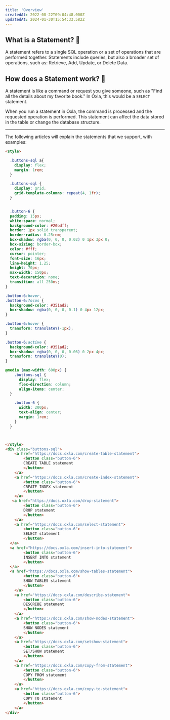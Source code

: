 ```yaml
---
title: 'Overview'
createdAt: 2022-08-22T09:04:48.000Z
updatedAt: 2024-01-30T15:54:33.582Z
---
```


## What is a Statement? 🤨

A statement refers to a single SQL operation or a set of operations that are performed together. Statements include queries, but also a broader set of operations, such as: Retrieve, Add, Update, or Delete Data.

## How does a Statement work? 🧐

A statement is like a command or request you give someone, such as "Find all the details about my favorite book." In Oxla, this would be a `SELECT` statement.&#x20;

When you run a statement in Oxla, the command is processed and the requested operation is performed. This statement can affect the data stored in the table or change the database structure.

***

The following articles will explain the statements that we support, with examples:

```html
<style>

  .buttons-sql a{
    display: flex;
    margin: 1rem;
  }

  .buttons-sql {
    display: grid;
    grid-template-columns: repeat(4, 1fr);
  }


  .button-6 {
  padding: 15px;
  white-space: normal;
  background-color: #20bdff;
  border: 1px solid transparent;
  border-radius: 0.25rem;
  box-shadow: rgba(0, 0, 0, 0.02) 0 1px 3px 0;
  box-sizing: border-box;
  color: #fff;
  cursor: pointer;
  font-size: 16px;
  line-height: 1.25;
  height: 70px;
  max-width: 150px;
  text-decoration: none;
  transition: all 250ms;
}

.button-6:hover,
.button-6:focus {
  background-color: #351ad2;
  box-shadow: rgba(0, 0, 0, 0.1) 0 4px 12px;
}

.button-6:hover {
  transform: translateY(-1px);
}

.button-6:active {
  background-color: #351ad2;
  box-shadow: rgba(0, 0, 0, 0.06) 0 2px 4px;
  transform: translateY(0);
}

@media (max-width: 600px) {
    .buttons-sql {
      display: flex;
      flex-direction: column;
      align-items: center;
  }

    .button-6 {
      width: 200px;
      text-align: center;
      margin: 1rem;
    }
  }



</style>
<div class="buttons-sql">
    <a href="https://docs.oxla.com/create-table-statement">
        <button class="button-6">
        CREATE TABLE statement
        </button>
    </a>
    <a href="https://docs.oxla.com/create-index-statement">
        <button class="button-6">
        CREATE INDEX statement
        </button>
    </a>
   <a href="https://docs.oxla.com/drop-statement">
        <button class="button-6">
        DROP statement
        </button>
    </a>
    <a href="https://docs.oxla.com/select-statement">
        <button class="button-6">
        SELECT statement
        </button>
  </a>
  <a href="https://docs.oxla.com/insert-into-statement">
        <button class="button-6">
        INSERT INTO statement
        </button>
  </a>
  <a href="https://docs.oxla.com/show-tables-statement">
        <button class="button-6">
        SHOW TABLES statement
        </button>
    </a>
    <a href="https://docs.oxla.com/describe-statement">
        <button class="button-6">
        DESCRIBE statement
        </button>
    </a>
    <a href="https://docs.oxla.com/show-nodes-statement">
        <button class="button-6">
        SHOW NODES statement
        </button>
    </a>
    <a href="https://docs.oxla.com/setshow-statement">
        <button class="button-6">
        SET/SHOW statement
        </button>
    </a>
    <a href="https://docs.oxla.com/copy-from-statement">
        <button class="button-6">
        COPY FROM statement
        </button>
    </a>
    <a href="https://docs.oxla.com/copy-to-statement">
        <button class="button-6">
        COPY TO statement
        </button>
    </a>
</div>
```





